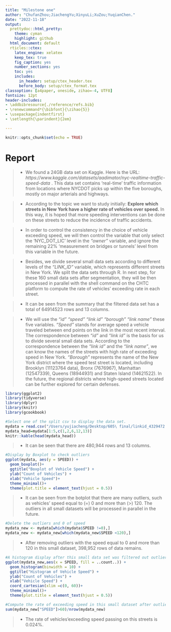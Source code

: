 ```yaml
---
title: "Milestone one"
author: "ChufanZhou;JiachengYu;XinyuLi;XuZou;YuqianChen."
date: "2022-11-18"
output:
  prettydoc::html_pretty:
    theme: cyman
    highlight: github
  html_document: default
  rticles::ctex:
    latex_engine: xelatex
    keep_tex: true
    fig_caption: yes
    number_sections: yes
    toc: yes
    includes:
      in_header: setup/ctex_header.tex
      before_body: setup/ctex_format.tex
classoption: [a4paper, oneside, zihao=-4, UTF8]
fontsize: 12pt
header-includes:
- \addbibresource{./reference/refs.bib} 
- \renewcommand*{\bibfont}{\zihao{5}}
- \usepackage{indentfirst}
- \setlength{\parindent}{2em}

---
```


```r
knitr::opts_chunk$set(echo = TRUE)
```

# Report

>- We found a 24GB data set on Kaggle. Here is the URL: *https://www.kaggle.com/datasets/aadimator/nyc-realtime-traffic-speed-data* . 
This data set contains 'real-time' traffic information from locations where NYCDOT picks up within the five boroughs, mostly on major arterials and highways.

>- According to the topic we want to study initially: 
**Explore which streets in New York have a higher rate of vehicles over speed.**
In this way, it is hoped that more speeding interventions can be done on these streets to reduce the incidence of traffic accidents. 

>- In order to control the consistency in the choice of vehicle exceeding speed, we will then control the variable that only select the 'NYC_DOT_LIC' level in the *"owner"* variable, and ignore the remaining 22% 'measurement on bridges or tunnels' level from this variable in the future. 

>- Besides, we divide several small data sets according to different levels of the *"LINK_ID"* variable, which represents different streets in New York.
We split the data sets through R. In next step, for these 160 small data sets after segmentation, they will be then processed in parallel with the shell command on the CHTC platform to compute the rate of vehicles' exceeding rate in each street.

>- It can be seen from the summary that the filtered data set has a total of 64914523 rows and 13 columns. 

>- We will use the *"id" "speed" "link id" "borough" "link name" *these five variables. 
*"Speed"* stands for average speed a vehicle traveled between end points on the link in the most recent interval.
The correspondence between *"id"* and *"link id" *is the basis for us to divide several small data sets. According to the correspondence between the *"link id"* and the *"link name"*, we can know the names of the streets  with high rate of exceeding speed in New York. 
*"Borough"* represents the name of the New York district where the speed test street is located, including Brooklyn (11123764 data), Bronx (7676967), Manhattan (12547339), Queens (18944931) and Staten Island (14621522). In the future, the regional districts where high-speed streets located can be further explored for certain defenses. 


```r
library(ggplot2)
library(tidyverse)
library(dplyr)
library(knitr)
library(gcookbook)
```


```r
#Select one of the split csv to display the data set.
mydata = read.csv("/Users/yujiacheng/Desktop/605\ final/linkid_4329472.csv", header = TRUE)
mydata_head=mydata[1:5,c(1,2,6,12,13)]
knitr::kable(head(mydata_head))
```


>- It can be seen that there are 480,944 rows and 13 columns.


```r
#Display by Boxplot to check outliers
ggplot(mydata, aes(y = SPEED)) +
  geom_boxplot()+
  ggtitle("Boxplot of Vehicle Speed") +
  ylab("Count of Vehicles") +
  xlab("Vehicle Speed")+
  theme_minimal()+
  theme(plot.title = element_text(hjust = 0.5))
```



>- It can be seen from the botplot that there are many outliers, such as vehicles' speed equal to (=) 0 and more than (>) 120. 
The outliers in all small datasets will be processed in parallel in the future.



```r
#Delete the outliers and 0 of speed
mydata_new <- mydata[which(mydata$SPEED !=0),]
mydata_new <- mydata_new[which(mydata_new$SPEED <120),]
```


>- After removing outliers with the speed equal to 0 and more than 120 in this small dataset, 398,952 rows of data remains.


```r
#A histogram display after this small data set was filtered out outliers.
ggplot(mydata_new,aes(x = SPEED, fill = ..count..)) +
  geom_histogram(binwidth = 10) +
  ggtitle("Histogram of Vehicle Speed") +
  ylab("Count of Vehicles") +
  xlab("Vehicle Speed") +
  coord_cartesian(xlim =c(0, 60))+
  theme_minimal()+
  theme(plot.title = element_text(hjust = 0.5))
```


```r
#Compute the rate of exceeding speed in this small dataset after outlier processing.
sum(mydata_new["SPEED"]>60)/nrow(mydata_new)
```


>- The rate of vehicles'exceeding speed passing on this streets is 0.024%.
